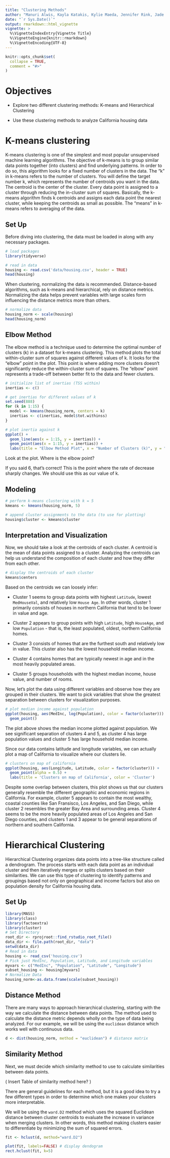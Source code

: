 ```yaml
---
title: "Clustering Methods"
author: "Manuri Alwis, Kayla Katakis, Kylie Maeda, Jennifer Rink, Jade Thai"
date: "`r Sys.Date()`"
output: rmarkdown::html_vignette
vignette: >
  %\VignetteIndexEntry{Vignette Title}
  %\VignetteEngine{knitr::rmarkdown}
  %\VignetteEncoding{UTF-8}
---
```


```r
knitr::opts_chunk$set(
  collapse = TRUE,
  comment = "#>"
)
```

# Objectives

-   Explore two different clustering methods: K-means and Hierarchical Clustering

-   Use these clustering methods to analyze California housing data

# K-means clustering

K-means clustering is one of the simplest and most popular unsupervised machine learning algorithms. The objective of k-means is to group similar data points together (into clusters) and find underlying patterns. In order to do so, this algorithm looks for a fixed number of clusters in the data. The "k" in k-means refers to the number of clusters. You will define the target number k, which represents the number of centroids you want in the data. The centroid is the center of the cluster. Every data point is assigned to a cluster through reducing the in-cluster sum of squares. Basically, the k-means algorithm finds k centroids and assigns each data point the nearest cluster, while keeping the centroids as small as possible. The "means" in k-means refers to averaging of the data.

## Set Up

Before diving into clustering, the data must be loaded in along with any necessary packages.

```r
# load packages
library(tidyverse)

# read in data
housing <- read.csv('data/housing.csv', header = TRUE)
head(housing)
```

When clustering, normalizing the data is recommended. Distance-based algorithms, such as k-means and hierarchical, rely on distance metrics. Normalizing the data helps prevent variables with large scales form influencing the distance metrics more than others.

```r
# normalize data
housing_norm <- scale(housing)
head(housing_norm)
```

## Elbow Method

The elbow method is a technique used to determine the optimal number of clusters (k) in a dataset for k-means clustering. This method plots the total within-cluster sum of squares against different values of k. It looks for the "elbow" point in the plot. This point is where adding more clusters doesn't significantly reduce the within-cluster sum of squares. The "elbow" point represents a trade-off between better fit to the data and fewer clusters.

```r
# initialize list of inertias (TSS within)
inertias <- c()

# get inertias for different values of k
set.seed(888)
for (k in 1:15) {
  model <- kmeans(housing_norm, centers = k)
  inertias <- c(inertias, model$tot.withinss)
}

# plot inertia against k
ggplot() +
  geom_line(aes(x = 1:15, y = inertias)) +
  geom_point(aes(x = 1:15, y = inertias)) +
  labs(title = "Elbow Method Plot", x = "Number of Clusters (k)", y = "Inertia")
```

Look at the plot. Where is the elbow point?

If you said 6, that's correct! This is the point where the rate of decrease sharply changes. We should use this as our value of k.

## Modeling

```r
# perform k-means clustering with k = 5
kmeans <- kmeans(housing_norm, 5)
```

```r
# append cluster assignments to the data (to use for plotting)
housing$cluster <- kmeans$cluster
```

## Interpretation and Visualization

Now, we should take a look at the centroids of each cluster. A centroid is the mean of data points assigned to a cluster. Analyzing the centroids can help us understand the composition of each cluster and how they differ from each other.

```r
# display the centroids of each cluster
kmeans$centers
```

Based on the centroids we can loosely infer:

-   Cluster 1 seems to group data points with highest `Latitude`, lowest `MedHouseVal`, and relatively low `House Age`. In other words, cluster 1 primarily consists of houses in northern California that tend to be lower in value and age.

-   Cluster 2 appears to group points with high `Latitude`, high `HouseAge`, and low `Population` - that is, the least populated, oldest, northern California homes.

-   Cluster 3 consists of homes that are the furthest south and relatively low in value. This cluster also has the lowest household median income.

-   Cluster 4 contains homes that are typically newest in age and in the most heavily populated areas.

-   Cluster 5 groups households with the highest median income, house value, and number of rooms.

Now, let's plot the data using different variables and observe how they are grouped in their clusters. We want to pick variables that show the greatest separation between clusters for visualization purposes.

```r
# plot median income against population
ggplot(housing, aes(MedInc, log(Population), color = factor(cluster))) +
  geom_point()
```

The plot above shows the median income plotted against population. We see significant separation of clusters 4 and 5, as cluster 4 has large population values and cluster 5 has large household median income.

Since our data contains latitude and longitude variables, we can actually plot a map of California to visualize where our clusters lie.

```r
# clusters on map of california
ggplot(housing, aes(Longitude, Latitude, color = factor(cluster))) +
  geom_point(alpha = 0.5) +
  labs(title = 'Clusters on map of California', color = 'Cluster')
```

Despite some overlap between clusters, this plot shows us that our clusters generally resemble the different geographic and economic regions in California. For example, cluster 5 appears to contain the most wealthy, coastal counties like San Fransisco, Los Angeles, and San Diego, while cluster 2 resembles the greater Bay Area and surrounding areas. Cluster 4 seems to be the more heavily populated areas of Los Angeles and San Diego counties, and clusters 1 and 3 appear to be general separations of northern and southern California.

# Hierarchical Clustering

Hierarchical Clustering organizes data points into a tree-like structure called a dendrogram. The process starts with each data point as an individual cluster and then iteratively merges or splits clusters based on their similarities. We can use this type of clustering to identify patterns and groupings based not only on geographical and income factors but also on population density for California housing data.

## Set Up

```r
library(MASS)
library(class)
library(factoextra)
library(cluster)
# Set Directory
root_dir <- rprojroot::find_rstudio_root_file()
data_dir <- file.path(root_dir, "data")
setwd(data_dir)
# Read in data
housing <- read_csv('housing.csv')
# Pick just MedInc, Population, Latitude, and Longitude variables
myvars <- c("MedInc", "Population", "Latitude", "Longitude")
subset_housing <- housing[myvars]
# Normalize Data
housing_norm<-as.data.frame(scale(subset_housing))
```

## Distance Method

There are many ways to approach hierarchical clustering, starting with the way we calculate the distance between data points. The method used to calculate the distance metric depends wholly on the type of data being analyzed. For our example, we will be using the `euclidean` distance which works well with continuous data.

```r
d <- dist(housing_norm, method = "euclidean") # distance matrix
```

## Similarity Method

Next, we must decide which similarity method to use to calculate similarities between data points.

( Insert Table of similarity method here? )

There are general guidelines for each method, but it is a good idea to try a few different types in order to determine which one makes your clusters more interpretable.

We will be using the `ward.D2` method which uses the squared Euclidean distance between cluster centroids to evaluate the increase in variance when merging clusters. In other words, this method making clusters easier to differentiate by minimizing the sum of squared errors.

```r
fit <- hclust(d, method="ward.D2")

plot(fit, labels=FALSE) # display dendogram
rect.hclust(fit, k=5)
```
